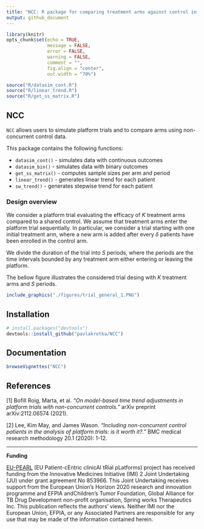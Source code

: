 ---
title: "NCC: R package for comparing treatment arms against control in platform trials with non-concurrent controls"
output: github_document
---

```{r setup, include=FALSE}
library(knitr)
opts_chunk$set(echo = TRUE,
               message = FALSE,
               error = FALSE,
               warning = FALSE,
               comment = "",
               fig.align = "center",
               out.width = "70%")

source("R/datasim_cont.R")
source("R/linear_trend.R")
source("R/get_ss_matrix.R")
```

## NCC

`NCC` allows users to simulate platform trials and to compare arms using non-concurrent control data. 

This package contains the following functions:

- `datasim_cont()` - simulates data with continuous outcomes
- `datasim_bin()` - simulates data with binary outcomes
- `get_ss_matrix()` - computes sample sizes per arm and period
- `linear_trend()` - generates linear trend for each patient
- `sw_trend()` - generates stepwise trend for each patient

### Design overview

We consider a platform trial evaluating the efficacy of $K$ treatment arms compared to a shared control. We assume that treatment arms enter the platform trial sequentially. In particular, we consider a trial starting with one initial treatment arm, where a new arm is added after every $\delta$ patients have been enrolled in the control arm.

We divide the duration of the trial into $S$ periods, where the periods are the time intervals bounded by any treatment arm either entering or leaving the platform.

The bellow figure illustrates the considered trial desing with $K$ treatment arms and $S$ periods.

```{r, echo=FALSE, fig.cap="Figure 1: Scheme of the considered platform trial."}
include_graphics("./figures/trial_general_1.PNG")
```


## Installation

```{r, message=FALSE, warning=FALSE, results=FALSE, eval=FALSE}
# install.packages("devtools") 
devtools::install_github("pavlakrotka/NCC")
```

## Documentation

```{r, message=FALSE, warning=FALSE, results=FALSE, eval=FALSE}
browseVignettes("NCC")
```

## References

[1] Bofill Roig, Marta, et al. *"On model-based time trend adjustments in platform trials with non-concurrent controls."* arXiv preprint arXiv:2112.06574 (2021).

[2] Lee, Kim May, and James Wason. *"Including non-concurrent control patients in the analysis of platform trials: is it worth it?."* BMC medical research methodology 20.1 (2020): 1-12.

---

**Funding**

[EU-PEARL](https://eu-pearl.eu/) (EU Patient-cEntric clinicAl tRial pLatforms) project has received funding from the Innovative Medicines Initiative (IMI) 2 Joint Undertaking (JU) under grant agreement No 853966. This Joint Undertaking receives support from the European Union’s Horizon 2020 research and innovation programme and EFPIA andChildren’s Tumor Foundation, Global Alliance for TB Drug Development non-profit organisation, Spring works Therapeutics Inc. This publication reflects the authors’ views. Neither IMI nor the European Union, EFPIA, or any Associated Partners are responsible for any use that may be made of the information contained herein.

